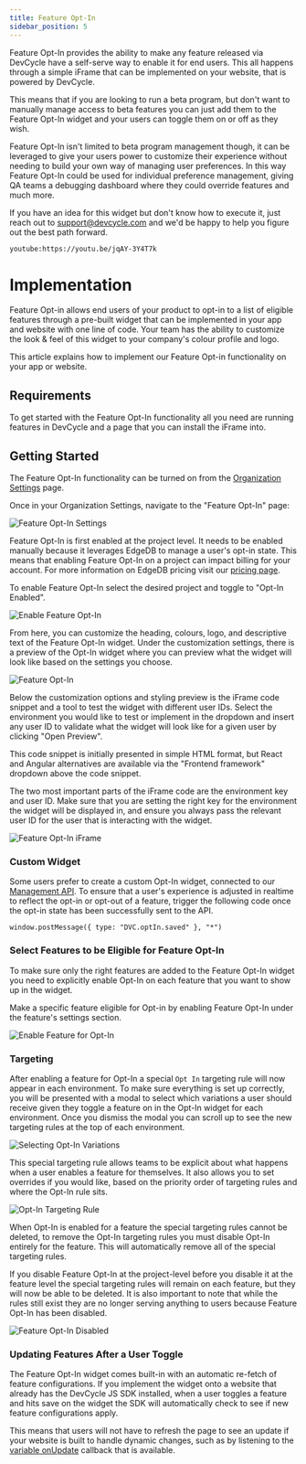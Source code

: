 ```yaml
---
title: Feature Opt-In
sidebar_position: 5
---
```


Feature Opt-In provides the ability to make any feature released via DevCycle have a self-serve way to enable it for end users. This all happens through a simple iFrame that can be implemented on your website, that is powered by DevCycle.

This means that if you are looking to run a beta program, but don't want to manually manage access to beta features you can just add them to the Feature Opt-In widget and your users can toggle them on or off as they wish.

Feature Opt-In isn't limited to beta program management though, it can be leveraged to give your users power to customize their experience without needing to build your own way of managing user preferences. In this way Feature Opt-In could be used for individual preference management, giving QA teams a debugging dashboard where they could override features and much more.

If you have an idea for this widget but don't know how to execute it, just reach out to support@devcycle.com and we'd be happy to help you figure out the best path forward.

`youtube:https://youtu.be/jqAY-3Y4T7k`

# Implementation

Feature Opt-in allows end users of your product to opt-in to a list of eligible features through a pre-built widget that can be implemented in your app and website with one line of code. Your team has the ability to customize the look & feel of this widget to your company's colour profile and logo. 

This article explains how to implement our Feature Opt-in functionality on your app or website. 

## Requirements

To get started with the Feature Opt-In functionality all you need are running features in DevCycle and a page that you can install the iFrame into.

## Getting Started

The Feature Opt-In functionality can be turned on from the [Organization Settings](https://app.devcycle.com/r/optIn) page.

Once in your Organization Settings, navigate to the "Feature Opt-In" page:

![Feature Opt-In Settings](/oct-22-2022-feature-opt-in-1.png)

Feature Opt-In is first enabled at the project level. It needs to be enabled manually because it leverages EdgeDB to manage a user's opt-in state. This means that enabling Feature Opt-In on a project can impact billing for your account. For more information on EdgeDB pricing visit our [pricing page](https://devcycle.com/pricing).

To enable Feature Opt-In select the desired project and toggle to "Opt-In Enabled".

![Enable Feature Opt-In](/oct-22-2022-feature-opt-in-2.png)

From here, you can customize the heading, colours, logo, and descriptive text of the Feature Opt-In widget. Under the customization settings, there is a preview of the Opt-In widget where you can preview what the widget will look like based on the settings you choose.

![Feature Opt-In](/oct-22-2022-feature-opt-in-3.png)

 Below the customization options and styling preview is the iFrame code snippet and a tool to test the widget with different user IDs. Select the environment you would like to test or implement in the dropdown and insert any user ID to validate what the widget will look like for a given user by clicking "Open Preview". 

 This code snippet is initially presented in simple HTML format, but React and Angular alternatives are available via the "Frontend framework" dropdown above the code snippet.
 
 The two most important parts of the iFrame code are the environment key and user ID. Make sure that you are setting the right key for the environment the widget will be displayed in, and ensure you always pass the relevant user ID for the user that is interacting with the widget.

![Feature Opt-In iFrame](/oct-22-2022-feature-opt-in-4.png)

### Custom Widget

Some users prefer to create a custom Opt-In widget, connected to our [Management API](/management-api/). To ensure that a user's experience is adjusted in realtime to reflect the opt-in or opt-out of a feature, trigger the following code once the opt-in state has been successfully sent to the API.

```
window.postMessage({ type: "DVC.optIn.saved" }, "*")
```

### Select Features to be Eligible for Feature Opt-In

To make sure only the right features are added to the Feature Opt-In widget you need to explicitly enable Opt-In on each feature that you want to show up in the widget.

Make a specific feature eligible for Opt-in by enabling Feature Opt-In under the feature's settings section.

![Enable Feature for Opt-In](/oct-22-2022-feature-opt-in-5.png)

### Targeting

After enabling a feature for Opt-In a special `Opt In` targeting rule will now appear in each environment. To make sure everything is set up correctly, you will be presented with a modal to select which variations a user should receive given they toggle a feature on in the Opt-In widget for each environment. Once you dismiss the modal you can scroll up to see the new targeting rules at the top of each environment.

![Selecting Opt-In Variations](/oct-22-2022-feature-opt-in-7.png)

This special targeting rule allows teams to be explicit about what happens when a user enables a feature for themselves. It also allows you to set overrides if you would like, based on the priority order of targeting rules and where the Opt-In rule sits.

![Opt-In Targeting Rule](/oct-7-2022-feature-opt-in-6.png)

When Opt-In is enabled for a feature the special targeting rules cannot be deleted, to remove the Opt-In targeting rules you must disable Opt-In entirely for the feature. This will automatically remove all of the special targeting rules.

If you disable Feature Opt-In at the project-level before you disable it at the feature level the special targeting rules will remain on each feature, but they will now be able to be deleted. It is also important to note that while the rules still exist they are no longer serving anything to users because Feature Opt-In has been disabled.

![Feature Opt-In Disabled](/oct-22-2022-feature-opt-in-8.png)

### Updating Features After a User Toggle

The Feature Opt-In widget comes built-in with an automatic re-fetch of feature configurations. If you implement the widget onto a website that already has the DevCycle JS SDK installed, when a user toggles a feature and hits save on the widget the SDK will automatically check to see if new feature configurations apply.

This means that users will not have to refresh the page to see an update if your website is built to handle dynamic changes, such as by listening to the [variable onUpdate](/sdk/client-side-sdks/javascript/javascript-usage#getting-variable-values) callback that is available.
